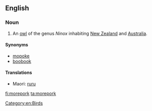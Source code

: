 ==English==
{{wikipedia}}

===Noun===
{{en-noun}}

# An [[owl]] of the genus ''Ninox'' inhabiting [[New Zealand]] and [[Australia]].

====Synonyms====
* [[mopoke]]
* [[boobook]]

====Translations====
{{trans-top|owl}}
* Maori: [[ruru]]
{{trans-mid}}
{{trans-bottom}}

[[Category:en:Birds]]

[[fi:morepork]]
[[ta:morepork]]